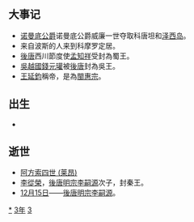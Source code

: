 {{yearTOC|933|南吴'''[[大和_(南吳)|大和]]五年'''；闽'''[[龙启|龙启]]元年'''；于阗'''[[同慶_(于闐)|同慶]]二十二年'''；契丹'''[[天显|天显]]八年'''；南汉'''[[大有_(年號)|大有]]六年'''；后唐（吴越、荆南、马楚）'''[[长兴_(後唐)|长兴]]四年'''；东丹国'''[[甘露_(東丹)|甘露]]八年'''；大義寧'''[[大明_(大義寧)|大明]]三年'''；王氏高丽'''[[天授_(高麗)|天授]]十六年'''；日本'''[[承平_(日本)|承平]]三年'''}}

== 大事记 ==
*[[诺曼底公爵|诺曼底公爵]]诺曼底公爵威廉一世夺取科唐坦和[[泽西岛|泽西岛]]。
*来自波斯的人来到科摩罗定居。
*[[後唐|後唐]]西川節度使[[孟知祥|孟知祥]]受封為蜀王。
*[[吳越國|吳越國]][[錢元瓘|錢元瓘]]被[[後唐|後唐]]封為吳王。
*[[王延鈞|王延鈞]]稱帝，是為[[閩惠宗|閩惠宗]]。

== 出生 ==
*

== 逝世 ==
{{Wikisource year mention}}
*[[阿方索四世_(莱昂)|阿方索四世 (莱昂)]]
*[[李從榮|李從榮]]，[[後唐明宗|後唐明宗]][[李嗣源|李嗣源]]次子，封秦王。
*[[12月15日|12月15日]]——[[後唐明宗|後唐明宗]][[李嗣源|李嗣源]]。

{{Portal|历史}}
[[Category:933年|*]]
[[Category:930年代|3年]]
[[Category:10世纪各年|3]]